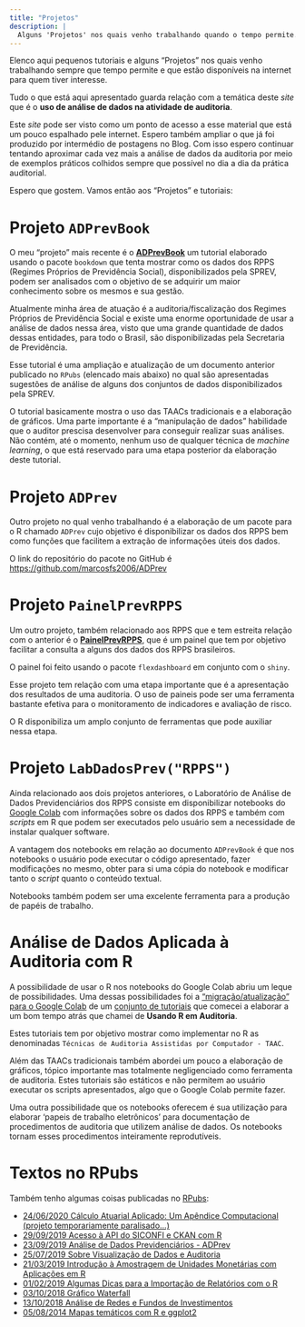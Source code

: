 ```yaml
---
title: "Projetos"
description: |
  Alguns 'Projetos' nos quais venho trabalhando quando o tempo permite.
---
```


Elenco aqui pequenos tutoriais e alguns "Projetos" nos quais venho
trabalhando sempre que tempo permite e que estão disponíveis na
internet para quem tiver interesse. 

Tudo o que está aqui apresentado guarda relação com a temática deste
_site_ que é o **uso de análise de dados na atividade de auditoria**. 

Este _site_ pode ser visto como um ponto de acesso a esse material que
está um pouco espalhado pele internet. Espero também ampliar o que já foi
produzido por intermédio de postagens no Blog. Com isso espero continuar
tentando aproximar cada vez mais a análise de dados da auditoria por meio de
exemplos práticos colhidos sempre que possível no dia a dia da prática auditorial.

Espero que gostem. Vamos então aos "Projetos" e tutoriais: 


# Projeto `ADPrevBook`

O meu "projeto" mais recente é o [**ADPrevBook**](https://marcosfs2006.github.io/ADPrevBook/)
um tutorial elaborado usando o pacote `bookdown` que tenta mostrar como
os dados dos RPPS (Regimes Próprios de Previdência Social), disponibilizados
pela SPREV, podem ser analisados com o objetivo de se adquirir um maior
conhecimento sobre os mesmos e sua gestão.  

Atualmente minha área de atuação é a auditoria/fiscalização dos Regimes
Próprios de Previdência Social e existe uma enorme oportunidade de usar
a análise de dados nessa área, visto que uma grande quantidade de dados
dessas entidades, para todo o Brasil, são disponibilizadas pela Secretaria
de Previdência.

Esse tutorial é uma ampliação e atualização de um documento anterior
publicado no `RPubs` (elencado mais abaixo) no qual são apresentadas
sugestões de análise de alguns dos conjuntos de dados disponibilizados pela SPREV.

O tutorial basicamente mostra o uso das TAACs tradicionais e a elaboração
de gráficos. Uma parte importante é a "manipulação de dados" habilidade que
o auditor prescisa desenvolver para conseguir realizar suas análises. Não contém,
até o momento, nenhum uso de qualquer técnica de _machine learning_, o que está
reservado para uma etapa posterior da elaboração deste tutorial.


# Projeto `ADPrev`

Outro projeto no qual venho trabalhando é a elaboração de um pacote para o R
chamado `ADPrev` cujo objetivo é disponibilizar os dados dos RPPS bem como
funções que facilitem a extração de informações úteis dos dados.

O link do repositório do pacote no GitHub é <https://github.com/marcosfs2006/ADPrev>


# Projeto `PainelPrevRPPS`

Um outro projeto, também relacionado aos RPPS que e tem estreita relação com
o anterior é o [**PainelPrevRPPS**](https://marcosfs2006.shinyapps.io/painelprev/),
que é um painel que tem por objetivo facilitar a consulta a alguns dos dados
dos RPPS brasileiros.

O painel foi feito usando o pacote `flexdashboard` em conjunto com o `shiny`.

Esse projeto tem relação com uma etapa importante que é a apresentação dos
resultados de uma auditoria. O uso de paineis pode ser uma ferramenta bastante
efetiva para o monitoramento de indicadores e avaliação de risco. 

O R disponibiliza um amplo conjunto de ferramentas que pode auxiliar nessa etapa.


# Projeto `LabDadosPrev("RPPS")`

Ainda relacionado aos dois projetos anteriores, o Laboratório de Análise de
Dados Previdenciários dos RPPS consiste em disponibilizar notebooks do [Google Colab](https://colab.research.google.com/notebooks/intro.ipynb) com informações
sobre os dados dos RPPS e também com _scripts_ em R que podem ser executados
pelo usuário sem a necessidade de instalar qualquer software.

A vantagem dos notebooks em relação ao documento `ADPrevBook` é que nos
notebooks o usuário pode executar o código apresentado, fazer modificações
no mesmo, obter para si uma cópia do notebook e modificar tanto o _script_ 
quanto o conteúdo textual.

Notebooks também podem ser uma excelente ferramenta para a produção de
papéis de trabalho.


# Análise de Dados Aplicada à Auditoria com R

A possibilidade de usar o R nos notebooks do Google Colab abriu um leque de
possibilidades. Uma dessas possibilidades foi a ["migração/atualização" para o Google Colab](https://colab.research.google.com/drive/1nHhHNGRheKaehgQetEh_fPU99CQLwmSt)
de um [conjunto de tutoriais](https://nbviewer.jupyter.org/github/marcosfs2006/Usando-R-em-Auditoria/blob/master/ipynb/usando_r_em_auditoria.ipynb) que comecei a elaborar a um bom tempo atrás que chamei
de **Usando R em Auditoria**.

Estes tutoriais tem por objetivo mostrar como  implementar no R as 
denominadas `Técnicas de Auditoria Assistidas por Computador - TAAC`.

Além das TAACs tradicionais também abordei um pouco a elaboração de gráficos,
tópico importante mas totalmente negligenciado como ferramenta de auditoria.
Estes tutoriais são estáticos e não permitem  ao usuário executar os scripts
apresentados, algo que o Google Colab permite fazer.

Uma outra possibilidade que os notebooks oferecem é sua utilização para
elaborar 'papeis de trabalho eletrônicos' para documentação de procedimentos
de auditoria que utilizem análise de dados. Os notebooks tornam esses
procedimentos inteiramente reprodutíveis. 


# Textos no RPubs

Também tenho algumas coisas publicadas no [RPubs](https://rpubs.com/marcosfs2006):

* [24/06/2020 Cálculo Atuarial Aplicado: Um Apêndice Computacional (projeto temporariamente paralisado...)](https://rpubs.com/marcosfs2006/apendice_computacional)    
* [29/09/2019 Acesso à API do SICONFI e CKAN com R](https://rpubs.com/marcosfs2006/api_siconfi)    
* [23/09/2019 Análise de Dados Previdenciários - ADPrev](https://rpubs.com/marcosfs2006/ADPrev)    
* [25/07/2019 Sobre Visualização de Dados e Auditoria](https://rpubs.com/marcosfs2006/dataviz)    
* [21/03/2019 Introdução à Amostragem de Unidades Monetárias com Aplicações em R](https://rpubs.com/marcosfs2006/MUS_R)    
* [01/02/2019 Algumas Dicas para a Importação de Relatórios com o R](https://rpubs.com/marcosfs2006/importa_relatorios)    
* [03/10/2018 Gráfico Waterfall](https://rpubs.com/marcosfs2006/waterfall)    
* [13/10/2018 Análise de Redes e Fundos de Investimentos](https://rpubs.com/marcosfs2006/redes-sociais-rpps)    
* [05/08/2014 Mapas temáticos com R e ggplot2](https://rpubs.com/marcosfs2006/mapas_ggplot2)    


